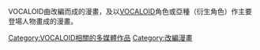 VOCALOID曲改編而成的漫畫，及以[[VOCALOID|VOCALOID]]角色或亞種（衍生角色）作主要登場人物畫成的漫畫。

[[Category:VOCALOID相關的多媒體作品|Category:VOCALOID相關的多媒體作品]]
[[Category:改編漫畫|Category:改編漫畫]]